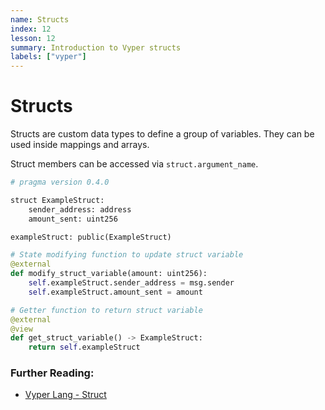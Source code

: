 ```yaml
---
name: Structs
index: 12
lesson: 12
summary: Introduction to Vyper structs
labels: ["vyper"]
---
```


# Structs

Structs are custom data types to define a group of variables. They can be used inside mappings and arrays.

Struct members can be accessed via `struct.argument_name`.

```python
# pragma version 0.4.0

struct ExampleStruct:
    sender_address: address
    amount_sent: uint256

exampleStruct: public(ExampleStruct)

# State modifying function to update struct variable
@external
def modify_struct_variable(amount: uint256):
    self.exampleStruct.sender_address = msg.sender
    self.exampleStruct.amount_sent = amount

# Getter function to return struct variable
@external
@view
def get_struct_variable() -> ExampleStruct:
    return self.exampleStruct
```

### Further Reading:

- [Vyper Lang - Struct](https://docs.vyperlang.org/en/latest/types.html#structs)
